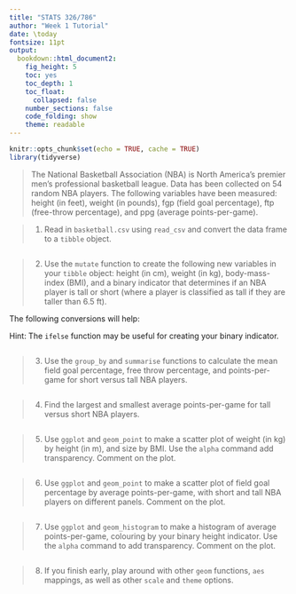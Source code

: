 ```yaml
---
title: "STATS 326/786"
author: "Week 1 Tutorial"
date: \today
fontsize: 11pt
output:
  bookdown::html_document2:
    fig_height: 5
    toc: yes
    toc_depth: 1
    toc_float:
      collapsed: false
    number_sections: false
    code_folding: show
    theme: readable
---
```


```r
knitr::opts_chunk$set(echo = TRUE, cache = TRUE)
library(tidyverse)
```



> The National Basketball Association (NBA) is North America's premier men's professional basketball league.  Data has been collected on 54 random NBA players.  The following variables have been measured: height (in feet), weight (in pounds), fgp (field goal percentage), ftp (free-throw percentage), and ppg (average points-per-game).

> 1. Read in `basketball.csv` using `read_csv` and convert the data frame to a `tibble` object.

```r

```

> 2. Use the `mutate` function to create the following new variables in your `tibble` object: height (in cm), weight (in kg), body-mass-index (BMI), and a binary indicator that determines if an NBA player is tall or short (where a player is classified as tall if they are taller than 6.5 ft).

The following conversions will help:

\begin{eqnarray*}
\text{height (m)} &=& \text{height (ft)} \times 0.3048 \\
\text{weight (kg)} &=& \text{weight (lb)} \times 0.45359237 \\
\text{bmi} &=& \frac{\text{weight (kg)}}{\text{height (m)}^2}
\end{eqnarray*}

Hint: The `ifelse` function may be useful for creating your binary indicator.

```r

```

> 3. Use the `group_by` and `summarise` functions to calculate the mean field goal percentage, free throw percentage, and points-per-game for short versus tall NBA players.  

```r

```

> 4. Find the largest and smallest average points-per-game for tall versus short NBA players.  

```r

```

> 5. Use `ggplot` and `geom_point` to make a scatter plot of weight (in kg) by height (in m), and size by BMI. Use the `alpha` command add transparency.  Comment on the plot.  

```r

```

> 6. Use `ggplot` and `geom_point` to make a scatter plot of field goal percentage by average points-per-game, with short and tall NBA players on different panels.  Comment on the plot.  

```r

```

> 7. Use `ggplot` and `geom_histogram` to make a histogram of average points-per-game, colouring by your binary height indicator.  Use the `alpha` command to add transparency.  Comment on the plot.

```r

```


> 8. If you finish early, play around with other `geom` functions, `aes` mappings, as well as other `scale` and `theme` options.

```r

```